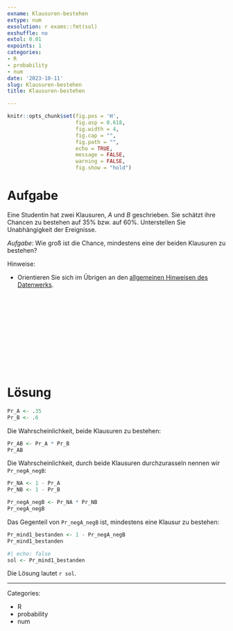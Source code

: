 ```yaml
---
exname: Klausuren-bestehen
extype: num
exsolution: r exams::fmt(sol)
exshuffle: no
extol: 0.01
expoints: 1
categories:
- R
- probability
- num
date: '2023-10-11'
slug: Klausuren-bestehen
title: Klausuren-bestehen

---
```








```r
knitr::opts_chunk$set(fig.pos = 'H',
                      fig.asp = 0.618,
                      fig.width = 4,
                      fig.cap = "", 
                      fig.path = "",
                      echo = TRUE,
                      message = FALSE,
                      warning = FALSE,
                      fig.show = "hold")
```







# Aufgabe

Eine Studentin hat zwei Klausuren, $A$ und $B$ geschrieben.
Sie schätzt ihre Chancen zu bestehen auf 35% bzw. auf 60%.
Unterstellen Sie Unabhängigkeit der Ereignisse.

*Aufgabe*: Wie groß ist die Chance, mindestens eine der beiden Klausuren zu bestehen?


Hinweise:

- Orientieren Sie sich im Übrigen an den [allgemeinen Hinweisen des Datenwerks](https://datenwerk.netlify.app/hinweise).








</br>
</br>
</br>
</br>
</br>
</br>
</br>
</br>
</br>
</br>

# Lösung

```r
Pr_A <- .35
Pr_B <- .6
```


Die Wahrscheinlichkeit, beide Klausuren zu bestehen: 


```r
Pr_AB <- Pr_A * Pr_B
Pr_AB
```


Die Wahrscheinlichkeit, durch beide Klausuren durchzurasseln nennen wir `Pr_negA_negB`:

```r
Pr_NA <- 1 - Pr_A
Pr_NB <- 1 - Pr_B

Pr_negA_negB <- Pr_NA * Pr_NB
Pr_negA_negB
```

Das Gegenteil von `Pr_negA_negB` ist, mindestens eine Klausur zu bestehen:



```r
Pr_mind1_bestanden <- 1 - Pr_negA_negB
Pr_mind1_bestanden
```


```r
#| echo: false
sol <- Pr_mind1_bestanden
```


Die Lösung lautet ``r sol``.







---

Categories: 

- R
- probability
- num


